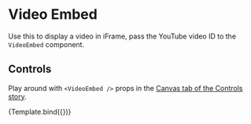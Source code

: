 

<Meta title="Components/Atoms/VideoEmbed" component={VideoEmbed} />

# Video Embed

Use this to display a video in iFrame, pass the YouTube video ID to the `VideoEmbed` component.

<Canvas>
  <Story name="Component">
    <VideoEmbed
      url="https://www.youtube.com/watch?v=ebQbQufIb0E"
      caption="This is an optional caption"
    />
  </Story>
</Canvas>

## Controls

Play around with `<VideoEmbed />` props in the [Canvas tab of the Controls story](?path=/story/design-system-organisims-videoembed--controls).


<Canvas>
  <Story
    name="Controls"
    args={{
      url: 'https://www.youtube.com/watch?v=ebQbQufIb0E'
    }}
  >
    {Template.bind({})}
  </Story>
</Canvas>
